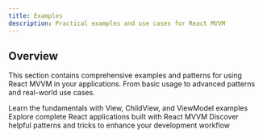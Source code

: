 ```yaml
---
title: Examples
description: Practical examples and use cases for React MVVM
---
```



## Overview

This section contains comprehensive examples and patterns for using React MVVM in your applications. From basic usage to advanced patterns and real-world use cases.

<Cards>
  <Card title="Basic Examples" href="/docs/examples/basic-examples">
    Learn the fundamentals with View, ChildView, and ViewModel examples
  </Card>
  <Card title="Complex Examples" href="/docs/examples/complex-examples">
    Explore complete React applications built with React MVVM
  </Card>
  <Card title="Useful Examples" href="/docs/examples/useful-examples">
    Discover helpful patterns and tricks to enhance your development workflow
  </Card>
</Cards>
